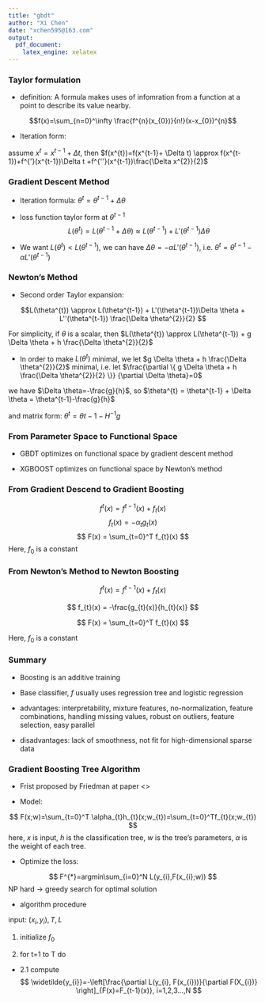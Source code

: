 ---
title: "gbdt"
author: "Xi Chen"
date: "xchen595@163.com"
output: 
  pdf_document: 
    latex_engine: xelatex
---

### Taylor formulation

- definition: A formula makes uses of infomration from a function at a point to describe its value nearby.

$$f(x)=\sum_{n=0}^\infty \frac{f^{n}(x_{0})}{n!}(x-x_{0})^{n}$$

- Iteration form:

assume $x^{t}=x^{t-1}+ \Delta t$, then $f(x^{t})=f(x^{t-1}+ \Delta t) \approx f(x^{t-1})+f^{'}(x^{t-1})\Delta t +f^{''}(x^{t-1})\frac{\Delta x^{2}}{2}$

### Gradient Descent Method

- Iteration formula: $\theta^{t} = \theta^{t-1} + \Delta \theta$

- loss function taylor form at $\theta^{t-1}$
$$L(\theta^{t})=L(\theta^{t-1}+\Delta \theta) \approx L(\theta^{t-1})+L'(\theta^{t-1})\Delta \theta$$

- We want $L(\theta^{t})<L(\theta^{t-1})$, we can have $\Delta \theta = -\alpha L'(\theta^{t-1})$, i.e. $\theta^{t}=\theta^{t-1} - \alpha L'(\theta^{t-1})$


### Newton's Method

- Second order Taylor expansion:

$$L(\theta^{t}) \approx L(\theta^{t-1}) + L'(\theta^{t-1})\Delta \theta + L''(\theta^{t-1}) \frac{\Delta \theta^{2}}{2} $$

For simplicity, if $\theta$ is a scalar, then $L(\theta^{t}) \approx L(\theta^{t-1}) + g \Delta \theta + h \frac{\Delta \theta^{2}}{2}$

- In order to make $L(\theta^{t})$ minimal, we let $g \Delta \theta + h \frac{\Delta \theta^{2}}{2}$ minimal, i.e. let $\frac{\partial \{ g \Delta \theta + h \frac{\Delta \theta^{2}}{2}  \}} {\partial \Delta \theta}=0$

we have $\Delta \theta=-\frac{g}{h}$, so $\theta^{t} = \theta^{t-1} + \Delta \theta = \theta^{t-1}-\frac{g}{h}$

and matrix form: $\theta^{t} = \theta{t-1} - H^{-1}g$


### From Parameter Space to Functional Space

- GBDT optimizes on functional space by gradient descent method

- XGBOOST optimizes on functional space by Newton's method


### From Gradient Descend to Gradient Boosting

$$
f^{t}(x) = f^{t-1}(x) + f_{t}(x)
$$
$$
f_{t}(x) = -\alpha_{t}g_{t}(x)
$$
$$
F(x) = \sum_{t=0}^T f_{t}(x)
$$
Here, $f_{0}$ is a constant


### From Newton's Method to Newton Boosting

$$
f^{t}(x) = f^{t-1}(x) + f_{t}(x)
$$

$$
f_{t}(x) = -\frac{g_{t}(x)}{h_{t}(x)}
$$

$$
F(x) = \sum_{t=0}^T f_{t}(x)
$$

Here, $f_{0}$ is a constant

### Summary

- Boosting is an additive training

- Base classifier, $f$ usually uses regression tree and logistic regression

- advantages: interpretability, mixture features, no-normalization, feature combinations, handling missing values, robust on outliers, feature selection, easy parallel

- disadvantages: lack of smoothness, not fit for high-dimensional sparse data


### Gradient Boosting Tree Algorithm

- Frist proposed by Friedman at paper <<Greedy Function Approximation>>

- Model:

$$
F(x;w)=\sum_{t=0}^T \alpha_{t}h_{t}(x;w_{t})=\sum_{t=0}^Tf_{t}(x;w_{t})
$$
here, $x$ is input, $h$ is the classification tree, $w$ is the tree's parameters, $\alpha$ is the weight of each tree.

- Optimize the loss:

$$
F^{*}=argmin\sum_{i=0}^N L(y_{i},F(x_{i};w))
$$
NP hard -> greedy search for optimal solution

- algorithm procedure

input: $(x_{i},y_{i}), T, L$

1. initialize $f_{0}$

2. for t=1 to T do

- 2.1 compute 
$$
\widetilde{y_{i}}=-\left[\frac{\partial L(y_{i}, F(x_{i}))}{\partial F(X_{i})} \right]_{F(x)=F_{t-1}(x)}, i=1,2,3...,N
$$









